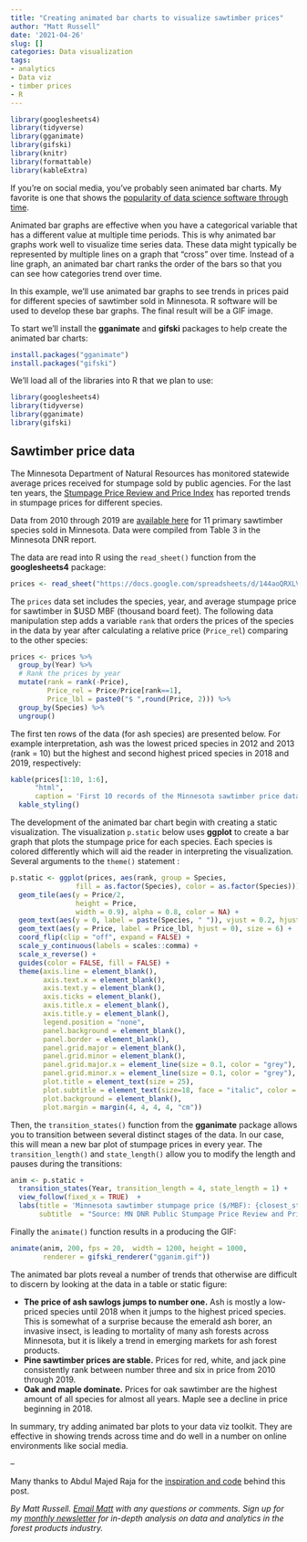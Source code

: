 ```yaml
---
title: "Creating animated bar charts to visualize sawtimber prices"
author: "Matt Russell"
date: '2021-04-26'
slug: []
categories: Data visualization
tags:
- analytics
- Data viz
- timber prices
- R
---
```


```r
library(googlesheets4)
library(tidyverse)
library(gganimate)
library(gifski)
library(knitr)
library(formattable)
library(kableExtra)
```

If you're on social media, you've probably seen animated bar charts. My favorite is one that shows the [popularity of data science software through time](https://youtu.be/pKPaHH7hnv8). 

Animated bar graphs are effective when you have a categorical variable that has a different value at multiple time periods. This is why animated bar graphs work well to visualize time series data. These data might typically be represented by multiple lines on a graph that "cross" over time. Instead of a line graph, an animated bar chart ranks the order of the bars so that you can see how categories trend over time. 

In this example, we'll use animated bar graphs to see trends in prices paid for different species of sawtimber sold in Minnesota. R software will be used to develop these bar graphs. The final result will be a GIF image. 

To start we'll install the **gganimate** and **gifski** packages to help create the animated bar charts:

```r
install.packages("gganimate")
install.packages("gifski")
```

We'll load all of the libraries into R that we plan to use: 

```r
library(googlesheets4)
library(tidyverse)
library(gganimate)
library(gifski)
```

## Sawtimber price data

The Minnesota Department of Natural Resources has monitored statewide average prices received for stumpage sold by public agencies. For the last ten years, the [Stumpage Price Review and Price Index](https://www.dnr.state.mn.us/forestry/timbersales/stumpage.html) has reported trends in stumpage prices for different species. 

Data from 2010 through 2019 are [available here](https://docs.google.com/spreadsheets/d/144aoQRXLVqFO96CAdVK-AIJVZgySQr49m5i3yocHR5A/edit?usp=sharing) for 11 primary sawtimber species sold in Minnesota. Data were compiled from Table 3 in the Minnesota DNR report. 

The data are read into R using the `read_sheet()` function from the **googlesheets4** package:

```r
prices <- read_sheet("https://docs.google.com/spreadsheets/d/144aoQRXLVqFO96CAdVK-AIJVZgySQr49m5i3yocHR5A/edit?usp=sharing")
```

The `prices` data set includes the species, year, and average stumpage price for sawtimber in $USD MBF (thousand board feet). The following data manipulation step adds a variable `rank` that orders the prices of the species in the data by year after calculating a relative price (`Price_rel`) comparing to the other species: 

```r
prices <- prices %>%
  group_by(Year) %>%
  # Rank the prices by year
  mutate(rank = rank(-Price),
         Price_rel = Price/Price[rank==1],
         Price_lbl = paste0("$ ",round(Price, 2))) %>%
  group_by(Species) %>% 
  ungroup()
```

The first ten rows of the data (for ash species) are presented below. For example interpretation, ash was the lowest priced species in 2012 and 2013 (rank = 10) but the highest and second highest priced species in 2018 and 2019, respectively: 

```r
kable(prices[1:10, 1:6], 
      "html", 
      caption = 'First 10 records of the Minnesota sawtimber price dataset.') %>%
  kable_styling()
```
 
The development of the animated bar chart begin with creating a static visualization. The visualization `p.static` below uses **ggplot** to create a bar graph that plots the stumpage price for each species. Each species is colored differently which will aid the reader in interpreting the visualization. Several arguments to the `theme()` statement :     
   
```r
p.static <- ggplot(prices, aes(rank, group = Species,
                fill = as.factor(Species), color = as.factor(Species))) +
  geom_tile(aes(y = Price/2,
                height = Price,
                width = 0.9), alpha = 0.8, color = NA) +
  geom_text(aes(y = 0, label = paste(Species, " ")), vjust = 0.2, hjust = 1, size = 6) +
  geom_text(aes(y = Price, label = Price_lbl, hjust = 0), size = 6) +
  coord_flip(clip = "off", expand = FALSE) +
  scale_y_continuous(labels = scales::comma) +
  scale_x_reverse() +
  guides(color = FALSE, fill = FALSE) +
  theme(axis.line = element_blank(),
        axis.text.x = element_blank(),
        axis.text.y = element_blank(),
        axis.ticks = element_blank(),
        axis.title.x = element_blank(),
        axis.title.y = element_blank(),
        legend.position = "none",
        panel.background = element_blank(),
        panel.border = element_blank(),
        panel.grid.major = element_blank(),
        panel.grid.minor = element_blank(),
        panel.grid.major.x = element_line(size = 0.1, color = "grey"),
        panel.grid.minor.x = element_line(size = 0.1, color = "grey"),
        plot.title = element_text(size = 25),
        plot.subtitle = element_text(size=18, face = "italic", color = "grey",  hjust = 0.5, vjust = -1),
        plot.background = element_blank(),
        plot.margin = margin(4, 4, 4, 4, "cm"))
```
 
Then, the `transition_states()` function from the **gganimate** package allows you to transition between several distinct stages of the data. In our case, this will mean a new bar plot of stumpage prices in every year. The `transition_length()` and `state_length()` allow you to modify the length and pauses during the transitions:
 
```r
anim <- p.static + 
  transition_states(Year, transition_length = 4, state_length = 1) +
  view_follow(fixed_x = TRUE)  +
  labs(title = 'Minnesota sawtimber stumpage price ($/MBF): {closest_state}',  
       subtitle  = "Source: MN DNR Public Stumpage Price Review and Price Index, 2019")
```

Finally the `animate()` function results in a producing the GIF: 

```r
animate(anim, 200, fps = 20,  width = 1200, height = 1000, 
        renderer = gifski_renderer("gganim.gif"))
```

The animated bar plots reveal a number of trends that otherwise are difficult to discern by looking at the data in a table or static figure:

* **The price of ash sawlogs jumps to number one.** Ash is mostly a low-priced species until 2018 when it jumps to the highest priced species. This is somewhat of a surprise because the emerald ash borer, an invasive insect, is leading to mortality of many ash forests across Minnesota, but it is likely a trend in emerging markets for ash forest products.    
* **Pine sawtimber prices are stable.** Prices for red, white, and jack pine consistently rank between number three and six in price from 2010 through 2019.
* **Oak and maple dominate.** Prices for oak sawtimber are the highest amount of all species for almost all years. Maple see a decline in price beginning in 2018.

In summary, try adding animated bar plots to your data viz toolkit. They are effective in showing trends across time and do well in a number on online environments like social media.

--

Many thanks to Abdul Majed Raja for the [inspiration and code](https://towardsdatascience.com/create-animated-bar-charts-using-r-31d09e5841da) behind this post.

*By Matt Russell. [Email Matt](mailto:matt@arbor-analytics.com) with any questions or comments. Sign up for my [monthly newsletter](https://mailchi.mp/d96897dc0f46/arbor-analytics) for in-depth analysis on data and analytics in the forest products industry.*


